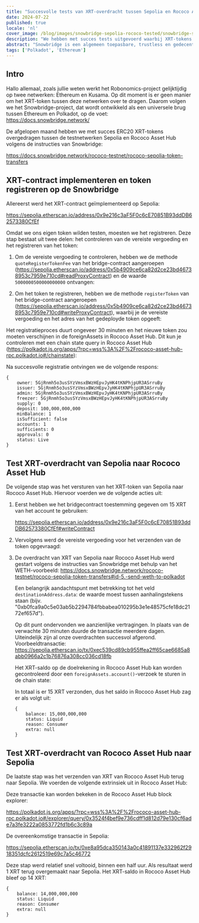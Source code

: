 ```yaml
---
title: "Succesvolle tests van XRT-overdracht tussen Sepolia en Rococo Asset Hub via Snowbridge"
date: 2024-07-22
published: true
locale: 'nl'
cover_image: /blog/images/snowbridge-sepolia-rococo-tested/snowbridge-sepolia-rococo-tested.png
description: "We hebben met succes tests uitgevoerd waarbij XRT-tokens werden overgedragen tussen de Sepolia- en Rococo Asset Hub-netwerken met behulp van het Snowbridge-protocol."
abstract: "Snowbridge is een algemeen toepasbare, trustless en gedecentraliseerde brug tussen Polkadot en Ethereum."
tags: ['Polkadot', 'Ethereum']
---
```


## Intro

Hallo allemaal, zoals jullie weten werkt het Robonomics-project gelijktijdig op twee netwerken: Ethereum en Kusama. Op dit moment is er geen manier om het XRT-token tussen deze netwerken over te dragen. Daarom volgen we het Snowbridge-project, dat wordt ontwikkeld als een universele brug tussen Ethereum en Polkadot, op de voet: https://docs.snowbridge.network/

De afgelopen maand hebben we met succes ERC20 XRT-tokens overgedragen tussen de testnetwerken Sepolia en Rococo Asset Hub volgens de instructies van Snowbridge: 

https://docs.snowbridge.network/rococo-testnet/rococo-sepolia-token-transfers

## XRT-contract implementeren en token registreren op de Snowbridge

Allereerst werd het XRT-contract geïmplementeerd op Sepolia: 

https://sepolia.etherscan.io/address/0x9e216c3aF5F0c6cE70851B93ddDB62573380CfEf

Omdat we ons eigen token wilden testen, moesten we het registreren. Deze stap bestaat uit twee delen: het controleren van de vereiste vergoeding en het registreren van het token:

1. Om de vereiste vergoeding te controleren, hebben we de methode `quoteRegisterTokenFee` van het bridge-contract aangeroepen (https://sepolia.etherscan.io/address/0x5b4909ce6ca82d2ce23bd46738953c7959e710cd#readProxyContract) en de waarde `5000000500000000000` ontvangen:
<RbImage zoom src="/blog/images/snowbridge-sepolia-rococo-tested/quoteRegisterTokenFee.png" alt="quoteRegisterTokenFee" />

2. Om het token te registreren, hebben we de methode `registerToken` van het bridge-contract aangeroepen (https://sepolia.etherscan.io/address/0x5b4909ce6ca82d2ce23bd46738953c7959e710cd#writeProxyContract), waarbij je de vereiste vergoeding en het adres van het gedeployde token opgeeft:
<RbImage zoom src="/blog/images/snowbridge-sepolia-rococo-tested/registerToken.png" alt="registerToken" />

Het registratieproces duurt ongeveer 30 minuten en het nieuwe token zou moeten verschijnen in de foreignAssets in Rococo Asset Hub. Dit kun je controleren met een chain state query in Rococo Asset Hub (https://polkadot.js.org/apps/?rpc=wss%3A%2F%2Frococo-asset-hub-rpc.polkadot.io#/chainstate):
<RbImage zoom src="/blog/images/snowbridge-sepolia-rococo-tested/foreign_asset_query.png" alt="Check if token registered" />

Na succesvolle registratie ontvingen we de volgende respons:
```
{
    owner: 5GjRnmh5o3usSYzVmsxBWzHEpvJyHK4tKNPhjpUR3ASrruBy
    issuer: 5GjRnmh5o3usSYzVmsxBWzHEpvJyHK4tKNPhjpUR3ASrruBy
    admin: 5GjRnmh5o3usSYzVmsxBWzHEpvJyHK4tKNPhjpUR3ASrruBy
    freezer: 5GjRnmh5o3usSYzVmsxBWzHEpvJyHK4tKNPhjpUR3ASrruBy
    supply: 0
    deposit: 100,000,000,000
    minBalance: 1
    isSufficient: false
    accounts: 1
    sufficients: 0
    approvals: 0
    status: Live
}
```

## Test XRT-overdracht van Sepolia naar Rococo Asset Hub

De volgende stap was het versturen van het XRT-token van Sepolia naar Rococo Asset Hub. Hiervoor voerden we de volgende acties uit:

1. Eerst hebben we het bridgecontract toestemming gegeven om 15 XRT van het account te gebruiken: 

    https://sepolia.etherscan.io/address/0x9e216c3aF5F0c6cE70851B93ddDB62573380CfEf#writeContract
    <RbImage zoom src="/blog/images/snowbridge-sepolia-rococo-tested/xrt_approve_snowbridge_as_spender.png" alt="XRT-uitgever goedkeuren" />

2. Vervolgens werd de vereiste vergoeding voor het verzenden van de token opgevraagd:
    <RbImage zoom src="/blog/images/snowbridge-sepolia-rococo-tested/quoteSendTokenFee.png" alt="quoteSendTokenFee" />

3.  De overdracht van XRT van Sepolia naar Rococo Asset Hub werd gestart volgens de instructies van Snowbridge met behulp van het WETH-voorbeeld: https://docs.snowbridge.network/rococo-testnet/rococo-sepolia-token-transfers#id-5.-send-weth-to-polkadot
    
    Een belangrijk aandachtspunt met betrekking tot het veld `destinationAddress.data`: de waarde moest tussen aanhalingstekens staan (bijv. "0xb0fca9a0c5e03ab5b2294784fbbabea010295b3e1e48575cfe18dc2172ef657d").

    Op dit punt ondervonden we aanzienlijke vertragingen. In plaats van de verwachte 30 minuten duurde de transactie meerdere dagen. Uiteindelijk zijn al onze overdrachten succesvol afgerond.
    Voorbeeldtransactie: https://sepolia.etherscan.io/tx/0xec539cd89cb955ffea2ff65cae6685a8abb0966a2c1b76876a308cc036cd18fb

    Het XRT-saldo op de doelrekening in Rococo Asset Hub kan worden gecontroleerd door een `foreignAssets.account()`-verzoek te sturen in de chain state:
    <RbImage zoom src="/blog/images/snowbridge-sepolia-rococo-tested/example_of_foreignAssets_account.png" alt="Voorbeeld van foreignAssets.account" />

    In totaal is er 15 XRT verzonden, dus het saldo in Rococo Asset Hub zag er als volgt uit:
    ```
    {
        balance: 15,000,000,000
        status: Liquid
        reason: Consumer
        extra: null
    }
    ```

## Test XRT-overdracht van Rococo Asset Hub naar Sepolia

De laatste stap was het verzenden van XRT van Rococo Asset Hub terug naar Sepolia. We voerden de volgende extrinsiek uit in Rococo Asset Hub: 

Deze transactie kan worden bekeken in de Rococo Asset Hub block explorer: 

https://polkadot.js.org/apps/?rpc=wss%3A%2F%2Frococo-asset-hub-rpc.polkadot.io#/explorer/query/0x3524f4bef9e736cdff1d812d79e130cf6ade7a3fe3222a0853772fd1b6c3c89a

De overeenkomstige transactie in Sepolia:

https://sepolia.etherscan.io/tx/0xe8a95dca350143a0c41891137e332962f2918351dcfc2612519e69c7a5c46772

Deze stap werd relatief snel voltooid, binnen een half uur. Als resultaat werd 1 XRT terug overgemaakt naar Sepolia. Het XRT-saldo in Rococo Asset Hub bleef op 14 XRT:

```
{
    balance: 14,000,000,000
    status: Liquid
    reason: Consumer
    extra: null
}
```